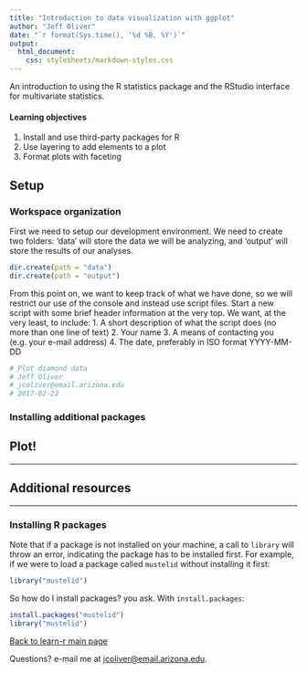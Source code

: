```yaml
---
title: "Introduction to data visualization with ggplot"
author: "Jeff Oliver"
date: "`r format(Sys.time(), '%d %B, %Y')`"
output: 
  html_document:
    css: stylesheets/markdown-styles.css
---
```


An introduction to using the R statistics package and the RStudio interface for multivariate statistics.

#### Learning objectives
1. Install and use third-party packages for R
2. Use layering to add elements to a plot
3. Format plots with faceting

## Setup
### Workspace organization
First we need to setup our development environment. We need to create two folders: 'data' will store the data we will be analyzing, and 'output' will store the results of our analyses.
```r
dir.create(path = "data")
dir.create(path = "output")
```

From this point on, we want to keep track of what we have done, so we will restrict our use of the console and instead use script files. Start a new script with some brief header information at the very top. We want, at the very least, to include:
1. A short description of what the script does (no more than one line of text)
2. Your name
3. A means of contacting you (e.g. your e-mail address)
4. The date, preferably in ISO format YYYY-MM-DD
```r
# Plot diamond data
# Jeff Oliver
# jcoliver@email.arizona.edu
# 2017-02-23
```

### Installing additional packages

## Plot!

***

## Additional resources

***

### Installing R packages
Note that if a package is not installed on your machine, a call to `library` will throw an error, indicating the package has to be installed first. For example, if we were to load a package called `mustelid` without installing it first:
```r
library("mustelid")
```
So how do I install packages? you ask. With `install.packages`:
```r
install.packages("mustelid")
library("mustelid")
```

<a href="index.html">Back to learn-r main page</a>
  
Questions?  e-mail me at <a href="mailto:jcoliver@email.arizona.edu">jcoliver@email.arizona.edu</a>.